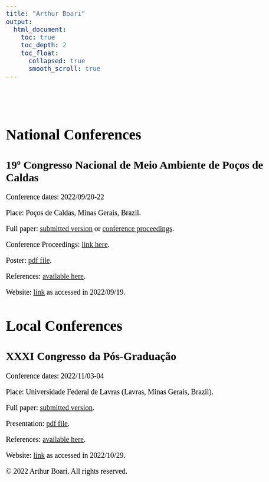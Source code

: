 ```yaml
---
title: "Arthur Boari"
output:
  html_document:
    toc: true
    toc_depth: 2
    toc_float:
      collapsed: true
      smooth_scroll: true
---
```

<style>
body {
  color: black;
  font-family: Times;
  font-size: 20px;
}
pre {
  background-color: lightgreen;
}
#TOC {
  color: #A8CF45;
  font-family: Times;
  font-size: 14px;
  border-color: black;
}
#header {
  color: #00943E;
  align: center;
}
</style>

<br>
<br>

# National Conferences

## 19º Congresso Nacional de Meio Ambiente de Poços de Caldas

Conference dates: 2022/09/20-22

Place: Poços de Caldas, Minas Gerais, Brazil.

Full paper: <a href="Arquivos/Publicacoes/Resumo identificado final.pdf" >submitted version</a> or <a href="http://www.meioambientepocos.com.br/ANAIS2022/76%20-%20244016_crescimento-da-concentrao-de-materiais-particulados-e-oznio-em-capitais-brasileiras.pdf" >conference proceedings</a>.

Conference Proceedings: <a href="http://www.meioambientepocos.com.br/anais2022.html" >link here</a>.

Poster: <a href="Arquivos/Publicacoes/Banner.pptx (1).pdf" >pdf file</a>. 

References: [available here](https://arthurboari.github.io/arthurboari/cnmaref.html).

Website: [link](http://www.meioambientepocos.com.br/index.html) as accessed in 2022/09/19.

# Local Conferences

## XXXI Congresso da Pós-Graduação

Conference dates: 2022/11/03-04

Place: Universidade Federal de Lavras (Lavras, Minas Gerais, Brazil).

Full paper: <a href="Arquivos/Publicacoes/xxxi cpg/CPG2022_paper_138.pdf" >submitted version</a>.

Presentation: <a href="Arquivos/Publicacoes/xxxi cpg/Slides CPG 2022.pdf" >pdf file</a>. 

References: [available here](https://arthurboari.github.io/arthurboari/xxxicpg.html).

Website: [link](https://congressos.ufla.br/xxxicppg) as accessed in 2022/10/29.


&copy; 2022 Arthur Boari. All rights reserved.